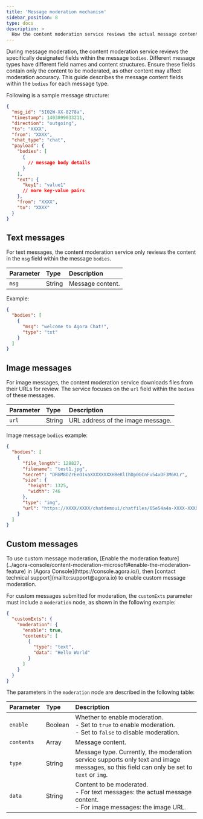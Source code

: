 ```yaml
---
title: 'Message moderation mechanism'
sidebar_position: 8
type: docs
description: >
  How the content moderation service reviews the actual message content.
---
```


During message moderation, the content moderation service reviews the specifically designated fields within the message `bodies`. Different message types have different field names and content structures. Ensure these fields contain only the content to be moderated, as other content may affect moderation accuracy. This guide describes the message content fields within the `bodies` for each message type.

Following is a sample message structure:

```json 
{
  "msg_id": "5I02W-XX-8278a",
  "timestamp": 1403099033211,
  "direction": "outgoing",
  "to": "XXXX",
  "from": "XXXX",
  "chat_type": "chat",
  "payload": {
    "bodies": [
      {
        // message body details 
      }
    ],
    "ext": {
      "key1": "value1"
      // more key-value pairs 
    },
    "from": "XXXX",
    "to": "XXXX"
  }
}
```

## Text messages

For text messages, the content moderation service only reviews the content in the `msg` field within the message `bodies`.

| Parameter | Type   | Description                      |
| :-------- | :----- | :------------------------------- |
| `msg`     | String | Message content.                 |

Example:

```json
{
  "bodies": [
    {
      "msg": "welcome to Agora Chat!",
      "type": "txt"
    }
  ]
}
```

## Image messages

For image messages, the content moderation service downloads files from their URLs for review. The service focuses on the `url` field within the `bodies` of these messages.

| Parameter | Type   | Description                                        |
| :-------- | :----- | :------------------------------------------------- |
| `url`     | String | URL address of the image message.                  |

Image message `bodies` example:

```json
{
  "bodies": [
    {
      "file_length": 128827,
      "filename": "test1.jpg",
      "secret": "DRGM8OZrEeO1vaXXXXXXXXHBeKlIhDp0GCnFu54xOF3M6KLr",
      "size": {
        "height": 1325,
        "width": 746
      },
      "type": "img",
      "url": "https://XXXX/XXXX/chatdemoui/chatfiles/65e54a4a-XXXX-XXXX-b821-ebde7b50cc4b"
    }
  ]
}
```

## Custom messages

<Admonition type="info">
To use custom message moderation, [Enable the moderation feature](../agora-console/content-moderation-microsoft#enable-the-moderation-feature) in [Agora Console](https://console.agora.io/), then [contact technical support](mailto:support@agora.io) to enable custom message moderation.
</Admonition>

For custom messages submitted for moderation, the `customExts` parameter must include a `moderation` node, as shown in the following example:

```json
{
  "customExts": {
    "moderation": {
      "enable": true,
      "contents": [
        {
          "type": "text",
          "data": "Hello World"
        }
      ]
    }
  }
}
```

The parameters in the `moderation` node are described in the following table:

| Parameter  | Type    | Description                                          |
| :--------- | :------ | :--------------------------------------------------- |
| `enable`   | Boolean | Whether to enable moderation.<br/> - Set to `true` to enable moderation.<br/> - Set to `false` to disable moderation. |
| `contents` | Array   | Message content.                                     |
| `type`     | String  | Message type. Currently, the moderation service supports only text and image messages, so this field can only be set to `text` or `img`. |
| `data`     | String  | Content to be moderated.<br/> - For text messages: the actual message content.<br/> - For image messages: the image URL. |
